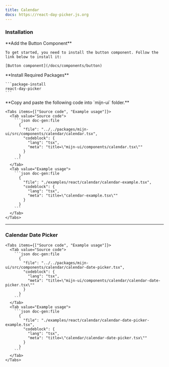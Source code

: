 ```yaml
---
title: Calendar
docs: https://react-day-picker.js.org
---
```



<ComponentPreview>
  <CalendarExample />
</ComponentPreview>

### Installation

<Steps>
  <Step>
     **Add the Button Component**

    To get started, you need to install the button component. Follow the link below to install it:

    [Button component](/docs/components/button)

  </Step>
  <Step>
    **Install Required Packages**

    ```package-install
    react-day-picker
    ```

  </Step>

  <Step>
    **Copy and paste the following code into  `mijn-ui` folder.**

    <Tabs items={["Source code", "Example usage"]}>
      <Tab value="Source code">
        ```json doc-gen:file
          {
            "file": "../../packages/mijn-ui/src/components/calendar/calendar.tsx",
            "codeblock": {
              "lang": "tsx",
              "meta": "title=\"mijn-ui/components/calendar.tsx\""
            }
          }
        ```
      </Tab>
      <Tab value="Example usage">
        ```json doc-gen:file
          {
            "file": "./examples/react/calendar/calendar-example.tsx",
            "codeblock": {
              "lang": "tsx",
              "meta": "title=\"calendar-example.tsx\""
            }
          }
        ```
      </Tab>
    </Tabs>

  </Step>
</Steps>

---

### Calendar Date Picker

<ComponentPreview>
  <CalendarDatePickerExample />
</ComponentPreview>

    <Tabs items={["Source code", "Example usage"]}>
      <Tab value="Source code">
        ```json doc-gen:file
          {
            "file": "../../packages/mijn-ui/src/components/calendar/calendar-date-picker.tsx",
            "codeblock": {
              "lang": "tsx",
              "meta": "title=\"mijn-ui/components/calendar/calendar-date-picker.tsx\""
            }
          }
        ```
      </Tab>
      <Tab value="Example usage">
        ```json doc-gen:file
          {
            "file": "./examples/react/calendar/calendar-date-picker-example.tsx",
            "codeblock": {
              "lang": "tsx",
              "meta": "title=\"calendar/calendar-date-picker.tsx\""
            }
          }
        ```
      </Tab>
    </Tabs>